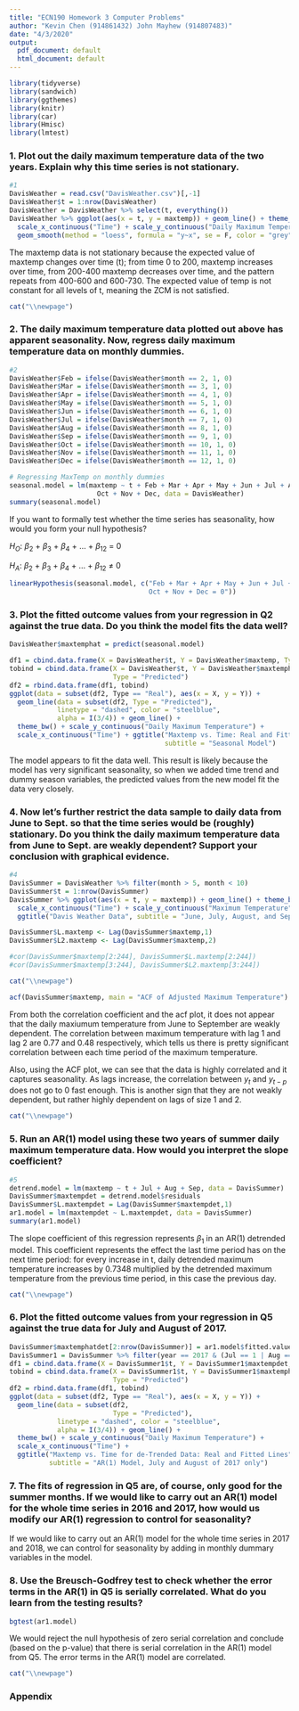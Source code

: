 ```yaml
---
title: "ECN190 Homework 3 Computer Problems"
author: "Kevin Chen (914861432) John Mayhew (914807483)"
date: "4/3/2020"
output:
  pdf_document: default
  html_document: default
---
```


```r
library(tidyverse)
library(sandwich)
library(ggthemes)
library(knitr)
library(car)
library(Hmisc)
library(lmtest)

```

### 1. Plot out the daily maximum temperature data of the two years. Explain why this time series is not stationary.

```r
#1
DavisWeather = read.csv("DavisWeather.csv")[,-1]
DavisWeather$t = 1:nrow(DavisWeather)
DavisWeather = DavisWeather %>% select(t, everything())
DavisWeather %>% ggplot(aes(x = t, y = maxtemp)) + geom_line() + theme_bw() +
  scale_x_continuous("Time") + scale_y_continuous("Daily Maximum Temperature") + 
  geom_smooth(method = "loess", formula = "y~x", se = F, color = "grey")

```

The maxtemp data is not stationary because the expected value of maxtemp changes over time (t); from time 0 to 200, maxtemp increases over time, from 200-400 maxtemp decreases over time, and the pattern repeats from 400-600 and 600-730. The expected value of temp is not constant for all levels of t, meaning the ZCM is not satisfied.

  ```r
cat("\\newpage")
```

### 2. The daily maximum temperature data plotted out above has apparent seasonality. Now, regress daily maximum temperature data on monthly dummies. 

```r
#2
DavisWeather$Feb = ifelse(DavisWeather$month == 2, 1, 0)
DavisWeather$Mar = ifelse(DavisWeather$month == 3, 1, 0)
DavisWeather$Apr = ifelse(DavisWeather$month == 4, 1, 0)
DavisWeather$May = ifelse(DavisWeather$month == 5, 1, 0)
DavisWeather$Jun = ifelse(DavisWeather$month == 6, 1, 0)
DavisWeather$Jul = ifelse(DavisWeather$month == 7, 1, 0)
DavisWeather$Aug = ifelse(DavisWeather$month == 8, 1, 0)
DavisWeather$Sep = ifelse(DavisWeather$month == 9, 1, 0)
DavisWeather$Oct = ifelse(DavisWeather$month == 10, 1, 0)
DavisWeather$Nov = ifelse(DavisWeather$month == 11, 1, 0)
DavisWeather$Dec = ifelse(DavisWeather$month == 12, 1, 0)

# Regressing MaxTemp on monthly dummies
seasonal.model = lm(maxtemp ~ t + Feb + Mar + Apr + May + Jun + Jul + Aug + Sep + 
                      Oct + Nov + Dec, data = DavisWeather)
summary(seasonal.model)

```

If you want to formally test whether the time series has seasonality, how would you form your null hypothesis?

$H_{O}$: $\beta_{2}$ + $\beta_{3}$ + $\beta_{4}$ + ... + $\beta_{12}$ = 0

$H_{A}$: $\beta_{2}$ + $\beta_{3}$ + $\beta_{4}$ + ... + $\beta_{12}$ $\neq$ 0

```r
linearHypothesis(seasonal.model, c("Feb + Mar + Apr + May + Jun + Jul + Aug + Sep + 
                                   Oct + Nov + Dec = 0"))

```

### 3. Plot the fitted outcome values from your regression in Q2 against the true data. Do you think the model fits the data well?

```r
DavisWeather$maxtemphat = predict(seasonal.model)

df1 = cbind.data.frame(X = DavisWeather$t, Y = DavisWeather$maxtemp, Type = "Real")
tobind = cbind.data.frame(X = DavisWeather$t, Y = DavisWeather$maxtemphat, 
                          Type = "Predicted")
df2 = rbind.data.frame(df1, tobind)
ggplot(data = subset(df2, Type == "Real"), aes(x = X, y = Y)) + 
  geom_line(data = subset(df2, Type = "Predicted"), 
            linetype = "dashed", color = "steelblue", 
            alpha = I(3/4)) + geom_line() + 
  theme_bw() + scale_y_continuous("Daily Maximum Temperature") + 
  scale_x_continuous("Time") + ggtitle("Maxtemp vs. Time: Real and Fitted Lines", 
                                       subtitle = "Seasonal Model")

```

The model appears to fit the data well. This result is likely because the model has very significant seasonality, so when we added time trend and dummy season variables, the predicted values from the new model fit the data very closely.

### 4. Now let’s further restrict the data sample to daily data from June to Sept. so that the time series would be (roughly) stationary. Do you think the daily maximum temperature data from June to Sept. are weakly dependent? Support your conclusion with graphical evidence. 

```r
#4
DavisSummer = DavisWeather %>% filter(month > 5, month < 10)
DavisSummer$t = 1:nrow(DavisSummer)
DavisSummer %>% ggplot(aes(x = t, y = maxtemp)) + geom_line() + theme_bw() +
  scale_x_continuous("Time") + scale_y_continuous("Maximum Temperature") + 
  ggtitle("Davis Weather Data", subtitle = "June, July, August, and September only")

DavisSummer$L.maxtemp <- Lag(DavisSummer$maxtemp,1)
DavisSummer$L2.maxtemp <- Lag(DavisSummer$maxtemp,2)

#cor(DavisSummer$maxtemp[2:244], DavisSummer$L.maxtemp[2:244])
#cor(DavisSummer$maxtemp[3:244], DavisSummer$L2.maxtemp[3:244])
```

  ```r
cat("\\newpage")
```

```r
acf(DavisSummer$maxtemp, main = "ACF of Adjusted Maximum Temperature")

```

From both the correlation coefficient and the acf plot, it does not appear that the daily maxiumum temperature from June to September are weakly dependent. The correlation between maximum temperature with lag 1 and lag 2 are 0.77 and 0.48 respectively, which tells us there is pretty significant correlation between each time period of the maximum temperature. 

Also, using the ACF plot, we can see that the data is highly correlated and it captures seasonality. As lags increase, the correlation between $y_{t}$ and $y_{t-p}$ does not go to 0 fast enough. This is another sign that they are not weakly dependent, but rather highly dependent on lags of size 1 and 2.

  ```r
cat("\\newpage")
```

### 5. Run an AR(1) model using these two years of summer daily maximum temperature data. How would you interpret the slope coefficient?

```r
#5
detrend.model = lm(maxtemp ~ t + Jul + Aug + Sep, data = DavisSummer)
DavisSummer$maxtempdet = detrend.model$residuals
DavisSummer$L.maxtempdet = Lag(DavisSummer$maxtempdet,1)
ar1.model = lm(maxtempdet ~ L.maxtempdet, data = DavisSummer)
summary(ar1.model)

```

The slope coefficient of this regression represents $\beta_{1}$ in an AR(1) detrended model. This coefficient represents the effect the last time period has on the next time period: for every increase in t, daily detrended maximum temperature increases by 0.7348 multiplied by the detrended maximum temperature from the previous time period, in this case the previous day.

  ```r
cat("\\newpage")
```

### 6. Plot the fitted outcome values from your regression in Q5 against the true data for July and August of 2017. 

```r
DavisSummer$maxtemphatdet[2:nrow(DavisSummer)] = ar1.model$fitted.values
DavisSummer1 = DavisSummer %>% filter(year == 2017 & (Jul == 1 | Aug == 1))
df1 = cbind.data.frame(X = DavisSummer1$t, Y = DavisSummer1$maxtempdet, Type = "Real")
tobind = cbind.data.frame(X = DavisSummer1$t, Y = DavisSummer1$maxtemphatdet, 
                          Type = "Predicted")
df2 = rbind.data.frame(df1, tobind)
ggplot(data = subset(df2, Type == "Real"), aes(x = X, y = Y)) + 
  geom_line(data = subset(df2, 
                          Type = "Predicted"), 
            linetype = "dashed", color = "steelblue", 
            alpha = I(3/4)) + geom_line() + 
  theme_bw() + scale_y_continuous("Daily Maximum Temperature") + 
  scale_x_continuous("Time") + 
  ggtitle("Maxtemp vs. Time for de-Trended Data: Real and Fitted Lines", 
          subtitle = "AR(1) Model, July and August of 2017 only")

```

### 7. The fits of regression in Q5 are, of course, only good for the summer months. If we would like to carry out an AR(1) model for the whole time series in 2016 and 2017, how would us modify our AR(1) regression to control for seasonality?

If we would like to carry out an AR(1) model for the whole time series in 2017 and 2018, we can control for seasonality by adding in monthly dummary variables in the model.

### 8. Use the Breusch-Godfrey test to check whether the error terms in the AR(1) in Q5 is serially correlated. What do you learn from the testing results?

```r
bgtest(ar1.model)

```

We would reject the null hypothesis of zero serial correlation and conclude (based on the p-value) that there is serial correlation in the AR(1) model from Q5. The error terms in the AR(1) model are correlated.

  ```r
cat("\\newpage")
```

### Appendix 
```r
```



